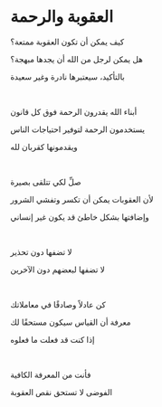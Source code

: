 # العقوبة والرحمة

كيف يمكن أن تكون العقوبة ممتعة؟

هل يمكن لرجل من الله أن يجدها مبهجة؟

بالتأكيد، سيعتبرها نادرة وغير سعيدة

<p></p>

<br />

أبناء الله يقدرون الرحمة فوق كل قانون

يستخدمون الرحمة لتوفير احتياجات الناس

ويقدمونها كقربان لله

<p></p>

<br />

صلِّ لكي تتلقى بصيرة

لأن العقوبات يمكن أن تكسر وتفشي الشرور

وإضافتها بشكل خاطئ قد يكون غير إنساني

<p></p>

<br />

لا تضفها دون تحذير

لا تضفها لبعضهم دون الآخرين

<br />

كن عادلاً وصادقًا في معاملاتك

معرفة أن القياس سيكون مستحقًا لك

إذا كنت قد فعلت ما فعلوه

<p></p>

<br />

فأنت من المعرفة الكافية

الفوضى لا تستحق نقص العقوبة